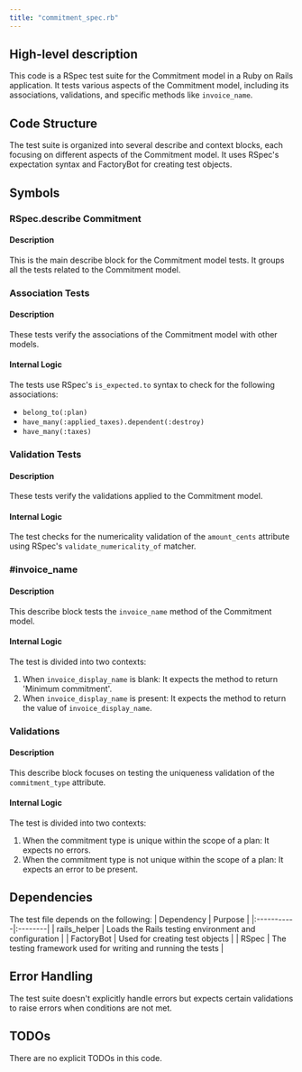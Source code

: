 ```yaml
---
title: "commitment_spec.rb"
---
```


## High-level description
This code is a RSpec test suite for the Commitment model in a Ruby on Rails application. It tests various aspects of the Commitment model, including its associations, validations, and specific methods like `invoice_name`.

## Code Structure
The test suite is organized into several describe and context blocks, each focusing on different aspects of the Commitment model. It uses RSpec's expectation syntax and FactoryBot for creating test objects.

## Symbols

### RSpec.describe Commitment
#### Description
This is the main describe block for the Commitment model tests. It groups all the tests related to the Commitment model.

### Association Tests
#### Description
These tests verify the associations of the Commitment model with other models.

#### Internal Logic
The tests use RSpec's `is_expected.to` syntax to check for the following associations:
- `belong_to(:plan)`
- `have_many(:applied_taxes).dependent(:destroy)`
- `have_many(:taxes)`

### Validation Tests
#### Description
These tests verify the validations applied to the Commitment model.

#### Internal Logic
The test checks for the numericality validation of the `amount_cents` attribute using RSpec's `validate_numericality_of` matcher.

### #invoice_name
#### Description
This describe block tests the `invoice_name` method of the Commitment model.

#### Internal Logic
The test is divided into two contexts:
1. When `invoice_display_name` is blank: It expects the method to return 'Minimum commitment'.
2. When `invoice_display_name` is present: It expects the method to return the value of `invoice_display_name`.

### Validations
#### Description
This describe block focuses on testing the uniqueness validation of the `commitment_type` attribute.

#### Internal Logic
The test is divided into two contexts:
1. When the commitment type is unique within the scope of a plan: It expects no errors.
2. When the commitment type is not unique within the scope of a plan: It expects an error to be present.

## Dependencies
The test file depends on the following:
| Dependency | Purpose |
|:-----------|:--------|
| rails_helper | Loads the Rails testing environment and configuration |
| FactoryBot | Used for creating test objects |
| RSpec | The testing framework used for writing and running the tests |

## Error Handling
The test suite doesn't explicitly handle errors but expects certain validations to raise errors when conditions are not met.

## TODOs
There are no explicit TODOs in this code.